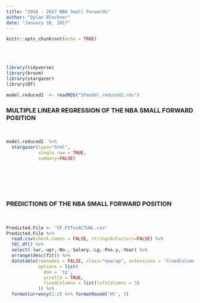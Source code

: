 ```yaml
---
title: "2016 - 2017 NBA Small Forwards"
author: "Dylan Blechner"
date: "January 10, 2017"
---
```


```r
knitr::opts_chunk$set(echo = TRUE)
```
<br><br>

```r
library(tidyverse)
library(broom)
library(stargazer)
library(DT)
```

```r
model.reduced2  <- readRDS("SFmodel_reduced2.rds")
```

### MULTIPLE LINEAR REGRESSION OF THE NBA SMALL FORWARD POSITION
<br>

```r
model.reduced2  %>%
  stargazer(type="html", 
            single.row = TRUE,
            summary=FALSE)
```
<br><br>
<br><br>


### PREDICTIONS OF THE NBA SMALL FORWARD POSITION
<br>
```r
Predicted.File <- "SF_FITvsACTUAL.csv"
Predicted.File %>%
  read.csv(check.names = FALSE, stringsAsFactors=FALSE) %>%
  tbl_df() %>%
  select(-lwr,-upr,-No.,-Salary,-Lg,-Pos.y,-Year) %>%
  arrange(desc(fit)) %>%
  datatable(rownames = FALSE, class="nowrap", extensions = 'FixedColumns',
            options = list(
              dom = 'tp',
              scrollX = TRUE,
              fixedColumns = list(leftColumns = 3)
            )) %>% 
  formatCurrency(1:2) %>% formatRound('Ht', 3)


```

<br>
<br>
